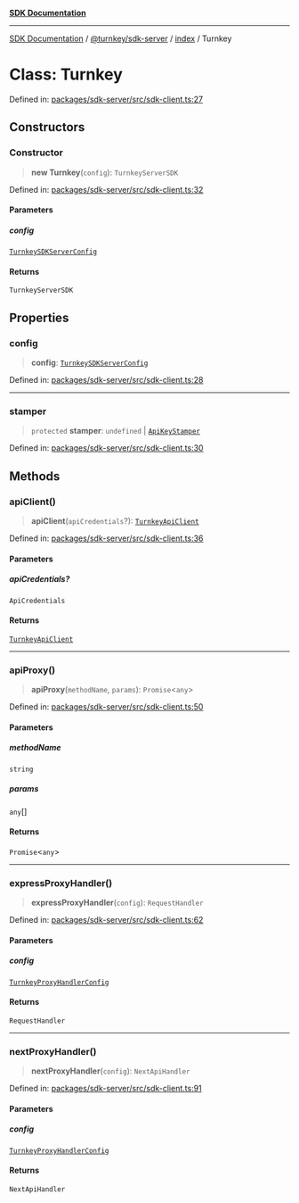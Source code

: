 [**SDK Documentation**](../../../../README.mdx)

***

[SDK Documentation](../../../../packages.mdx) / [@turnkey/sdk-server](../../README.mdx) / [index](../README.mdx) / Turnkey

# Class: Turnkey

Defined in: [packages/sdk-server/src/sdk-client.ts:27](https://github.com/tkhq/sdk/blob/078f5423e923fbd1d7fd39440402d7f01d09c3d0/packages/sdk-server/src/sdk-client.ts#L27)

## Constructors

### Constructor

> **new Turnkey**(`config`): `TurnkeyServerSDK`

Defined in: [packages/sdk-server/src/sdk-client.ts:32](https://github.com/tkhq/sdk/blob/078f5423e923fbd1d7fd39440402d7f01d09c3d0/packages/sdk-server/src/sdk-client.ts#L32)

#### Parameters

##### config

[`TurnkeySDKServerConfig`](../interfaces/TurnkeySDKServerConfig.mdx)

#### Returns

`TurnkeyServerSDK`

## Properties

### config

> **config**: [`TurnkeySDKServerConfig`](../interfaces/TurnkeySDKServerConfig.mdx)

Defined in: [packages/sdk-server/src/sdk-client.ts:28](https://github.com/tkhq/sdk/blob/078f5423e923fbd1d7fd39440402d7f01d09c3d0/packages/sdk-server/src/sdk-client.ts#L28)

***

### stamper

> `protected` **stamper**: `undefined` \| [`ApiKeyStamper`](ApiKeyStamper.mdx)

Defined in: [packages/sdk-server/src/sdk-client.ts:30](https://github.com/tkhq/sdk/blob/078f5423e923fbd1d7fd39440402d7f01d09c3d0/packages/sdk-server/src/sdk-client.ts#L30)

## Methods

### apiClient()

> **apiClient**(`apiCredentials`?): [`TurnkeyApiClient`](TurnkeyApiClient.mdx)

Defined in: [packages/sdk-server/src/sdk-client.ts:36](https://github.com/tkhq/sdk/blob/078f5423e923fbd1d7fd39440402d7f01d09c3d0/packages/sdk-server/src/sdk-client.ts#L36)

#### Parameters

##### apiCredentials?

`ApiCredentials`

#### Returns

[`TurnkeyApiClient`](TurnkeyApiClient.mdx)

***

### apiProxy()

> **apiProxy**(`methodName`, `params`): `Promise`\<`any`\>

Defined in: [packages/sdk-server/src/sdk-client.ts:50](https://github.com/tkhq/sdk/blob/078f5423e923fbd1d7fd39440402d7f01d09c3d0/packages/sdk-server/src/sdk-client.ts#L50)

#### Parameters

##### methodName

`string`

##### params

`any`[]

#### Returns

`Promise`\<`any`\>

***

### expressProxyHandler()

> **expressProxyHandler**(`config`): `RequestHandler`

Defined in: [packages/sdk-server/src/sdk-client.ts:62](https://github.com/tkhq/sdk/blob/078f5423e923fbd1d7fd39440402d7f01d09c3d0/packages/sdk-server/src/sdk-client.ts#L62)

#### Parameters

##### config

[`TurnkeyProxyHandlerConfig`](../interfaces/TurnkeyProxyHandlerConfig.mdx)

#### Returns

`RequestHandler`

***

### nextProxyHandler()

> **nextProxyHandler**(`config`): `NextApiHandler`

Defined in: [packages/sdk-server/src/sdk-client.ts:91](https://github.com/tkhq/sdk/blob/078f5423e923fbd1d7fd39440402d7f01d09c3d0/packages/sdk-server/src/sdk-client.ts#L91)

#### Parameters

##### config

[`TurnkeyProxyHandlerConfig`](../interfaces/TurnkeyProxyHandlerConfig.mdx)

#### Returns

`NextApiHandler`
